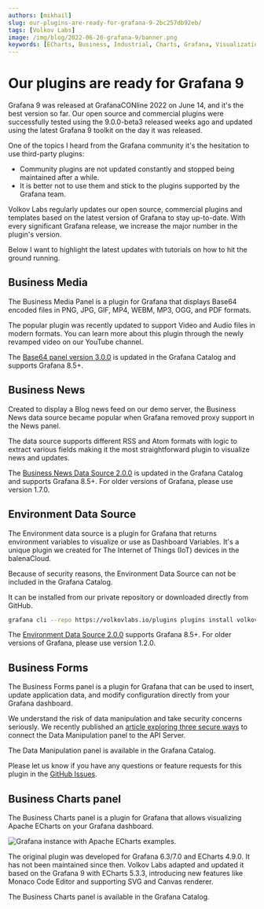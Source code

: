 ```yaml
---
authors: [mikhail]
slug: our-plugins-are-ready-for-grafana-9-2bc257db92eb/
tags: [Volkov Labs]
image: /img/blog/2022-06-20-grafana-9/banner.png
keywords: [ECharts, Business, Industrial, Charts, Grafana, Visualization]
---
```



# Our plugins are ready for Grafana 9

Grafana 9 was released at GrafanaCONline 2022 on June 14, and it's the best version so far. Our open source and commercial plugins were successfully tested using the 9.0.0-beta3 released weeks ago and updated using the latest Grafana 9 toolkit on the day it was released.

One of the topics I heard from the Grafana community it's the hesitation to use third-party plugins:

- Community plugins are not updated constantly and stopped being maintained after a while.
- It is better not to use them and stick to the plugins supported by the Grafana team.

Volkov Labs regularly updates our open source, commercial plugins and templates based on the latest version of Grafana to stay up-to-date. With every significant Grafana release, we increase the major number in the plugin's version.

Below I want to highlight the latest updates with tutorials on how to hit the ground running.

## Business Media

The Business Media Panel is a plugin for Grafana that displays Base64 encoded files in PNG, JPG, GIF, MP4, WEBM, MP3, OGG, and PDF formats.

The popular plugin was recently updated to support Video and Audio files in modern formats. You can learn more about this plugin through the newly revamped video on our YouTube channel.

<Youtube
  id="1_bgLSehjhg"
  title="Images, PDFs, Video, Live Camera Feed on Grafana Dashboard."
/>

The [Base64 panel version 3.0.0](/plugins/business-media/release) is updated in the Grafana Catalog and supports Grafana 8.5+.

## Business News

Created to display a Blog news feed on our demo server, the Business News data source became popular when Grafana removed proxy support in the News panel.

The data source supports different RSS and Atom formats with logic to extract various fields making it the most straightforward plugin to visualize news and updates.

<Youtube id="RAxqS2hpWkg" title="News feed tutorial for Grafana Dashboard." />

The [Business News Data Source 2.0.0](/plugins/volkovlabs-rss-datasource/release) is updated in the Grafana Catalog and supports Grafana 8.5+. For older versions of Grafana, please use version 1.7.0.

## Environment Data Source

The Environment data source is a plugin for Grafana that returns environment variables to visualize or use as Dashboard Variables. It's a unique plugin we created for The Internet of Things (IoT) devices in the balenaCloud.

<Youtube
  id="sczRq2lI3e4"
  title="Dashboard, Global and Environment variables."
/>

Because of security reasons, the Environment Data Source can not be included in the Grafana Catalog.

It can be installed from our private repository or downloaded directly from GitHub.

```sh
grafana cli --repo https://volkovlabs.io/plugins plugins install volkovlabs-env-datasource
```

The [Environment Data Source 2.0.0](/grafana/volkovlabs-env-datasource/release) supports Grafana 8.5+. For older versions of Grafana, please use version 1.2.0.

## Business Forms

The Business Forms panel is a plugin for Grafana that can be used to insert, update application data, and modify configuration directly from your Grafana dashboard.

<Youtube
  id="DXALVG8GijM"
  title="Manual data entering and User input into Dashboard."
/>

We understand the risk of data manipulation and take security concerns seriously. We recently published an [article exploring three secure ways](/blog/how-to-connect-the-data-manipulation-plugin-for-grafana-to-api-server-1abe5f60c904) to connect the Data Manipulation panel to the API Server.

The Data Manipulation panel is available in the Grafana Catalog.

Please let us know if you have any questions or feature requests for this plugin in the [GitHub Issues](https://github.com/VolkovLabs/business-forms/issues).

## Business Charts panel

The Business Charts panel is a plugin for Grafana that allows visualizing Apache ECharts on your Grafana dashboard.

<Image
  title="Grafana instance with Apache ECharts examples."
  src="https://github.com/VolkovLabs/business-charts/raw/main/src/img/examples.png"
/>

The original plugin was developed for Grafana 6.3/7.0 and ECharts 4.9.0. It has not been maintained since then. Volkov Labs adapted and updated it based on the Grafana 9 with ECharts 5.3.3, introducing new features like Monaco Code Editor and supporting SVG and Canvas renderer.

<Youtube id="DxqCrBEmrQw" title="How to create modern dashboards in Grafana." />

The Business Charts panel is available in the Grafana Catalog.
